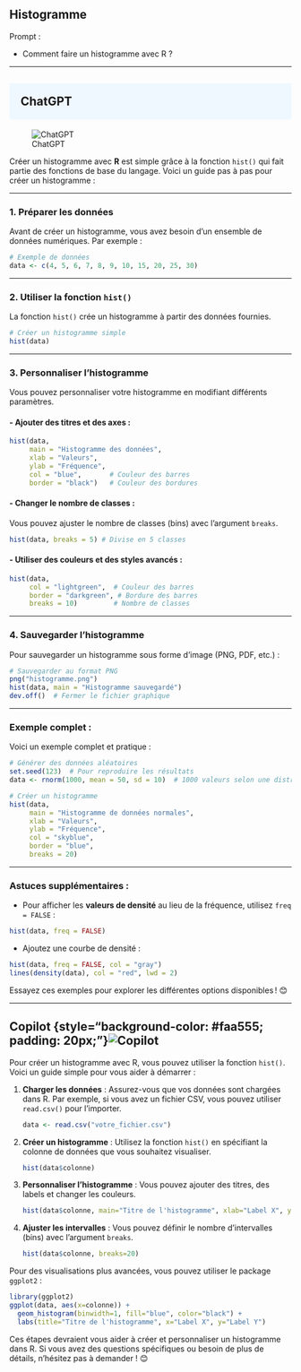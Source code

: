 ## Histogramme

::: {.callout-note appearance="simple"}
Prompt : 

* Comment faire un histogramme avec R ?


:::

----

## ChatGPT {style="background-color: #f0f8ff; padding: 20px;"}
![ChatGPT](../img/ChatGPT.PNG)

Créer un histogramme avec **R** est simple grâce à la fonction `hist()` qui fait partie des fonctions de base du langage. Voici un guide pas à pas pour créer un histogramme :

---

### 1. **Préparer les données**
Avant de créer un histogramme, vous avez besoin d'un ensemble de données numériques. Par exemple :
```R
# Exemple de données
data <- c(4, 5, 6, 7, 8, 9, 10, 15, 20, 25, 30)
```

---

### 2. **Utiliser la fonction `hist()`**
La fonction `hist()` crée un histogramme à partir des données fournies.

```R
# Créer un histogramme simple
hist(data)
```

---

### 3. **Personnaliser l'histogramme**
Vous pouvez personnaliser votre histogramme en modifiant différents paramètres.

#### - **Ajouter des titres et des axes :**
```R
hist(data,
     main = "Histogramme des données",
     xlab = "Valeurs",
     ylab = "Fréquence",
     col = "blue",       # Couleur des barres
     border = "black")   # Couleur des bordures
```

#### - **Changer le nombre de classes :**
Vous pouvez ajuster le nombre de classes (bins) avec l'argument `breaks`.
```R
hist(data, breaks = 5) # Divise en 5 classes
```

#### - **Utiliser des couleurs et des styles avancés :**
```R
hist(data,
     col = "lightgreen",  # Couleur des barres
     border = "darkgreen", # Bordure des barres
     breaks = 10)         # Nombre de classes
```

---

### 4. **Sauvegarder l'histogramme**
Pour sauvegarder un histogramme sous forme d'image (PNG, PDF, etc.) :
```R
# Sauvegarder au format PNG
png("histogramme.png")
hist(data, main = "Histogramme sauvegardé")
dev.off()  # Fermer le fichier graphique
```

---

### Exemple complet :
Voici un exemple complet et pratique :
```R
# Générer des données aléatoires
set.seed(123)  # Pour reproduire les résultats
data <- rnorm(1000, mean = 50, sd = 10)  # 1000 valeurs selon une distribution normale

# Créer un histogramme
hist(data,
     main = "Histogramme de données normales",
     xlab = "Valeurs",
     ylab = "Fréquence",
     col = "skyblue",
     border = "blue",
     breaks = 20)
```

---

### Astuces supplémentaires :
- Pour afficher les **valeurs de densité** au lieu de la fréquence, utilisez `freq = FALSE` :
```R
hist(data, freq = FALSE)
```

- Ajoutez une courbe de densité :
```R
hist(data, freq = FALSE, col = "gray")
lines(density(data), col = "red", lwd = 2)
```

Essayez ces exemples pour explorer les différentes options disponibles ! 😊

----

## Copilot {style="background-color: #faa555; padding: 20px;"}![Copilot](../img/copilot.PNG)

Pour créer un histogramme avec R, vous pouvez utiliser la fonction `hist()`. Voici un guide simple pour vous aider à démarrer :

1. **Charger les données** : Assurez-vous que vos données sont chargées dans R. Par exemple, si vous avez un fichier CSV, vous pouvez utiliser `read.csv()` pour l'importer.
   ```R
   data <- read.csv("votre_fichier.csv")
   ```

2. **Créer un histogramme** : Utilisez la fonction `hist()` en spécifiant la colonne de données que vous souhaitez visualiser.
   ```R
   hist(data$colonne)
   ```

3. **Personnaliser l'histogramme** : Vous pouvez ajouter des titres, des labels et changer les couleurs.
   ```R
   hist(data$colonne, main="Titre de l'histogramme", xlab="Label X", ylab="Label Y", col="blue")
   ```

4. **Ajuster les intervalles** : Vous pouvez définir le nombre d'intervalles (bins) avec l'argument `breaks`.
   ```R
   hist(data$colonne, breaks=20)
   ```

Pour des visualisations plus avancées, vous pouvez utiliser le package `ggplot2` :
```R
library(ggplot2)
ggplot(data, aes(x=colonne)) + 
  geom_histogram(binwidth=1, fill="blue", color="black") +
  labs(title="Titre de l'histogramme", x="Label X", y="Label Y")
```

Ces étapes devraient vous aider à créer et personnaliser un histogramme dans R. Si vous avez des questions spécifiques ou besoin de plus de détails, n'hésitez pas à demander ! 😊